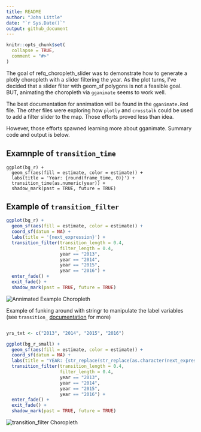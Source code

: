```yaml
---
title: README
author: "John Little"
date: "`r Sys.Date()`"
output: github_document
---
```


<!-- README.md is generated from README.Rmd. Please edit that file -->

```r
knitr::opts_chunk$set(
  collapse = TRUE,
  comment = "#>"
)
```

The goal of refq_choropleth_slider was to demonstrate how to generate a plotly choropleth with a slider filtering the year.  As the plot turns, I've decided that a slider filter with geom_sf polygons is not a feasible goal.  BUT, animating the choropleth via `gganimate` seems to work well.

The best documentation for annimation will be found in the `gganimate.Rmd` file.  The other files were exploring how `plotly` and `crosstalk` could be used to add a filter slider to the map.  Those efforts proved less than idea.

However, those efforts spawned learning more about gganimate.  Summary code and output is below.

## Examnple of `transition_time`

```
ggplot(bg_r) +
  geom_sf(aes(fill = estimate, color = estimate)) +
  labs(title = 'Year: {round(frame_time, 0)}') +
  transition_time(as.numeric(year)) +
  shadow_mark(past = TRUE, future = TRUE)
```

## Example of `transition_filter`

```r
ggplot(bg_r) +
  geom_sf(aes(fill = estimate, color = estimate)) +
  coord_sf(datum = NA) +
  labs(title = '{next_expression}') +
  transition_filter(transition_length = 0.4, 
                    filter_length = 0.4,
                    year == "2013",
                    year == "2014",
                    year == "2015",
                    year == "2016") +
  enter_fade() +
  exit_fade() +
  shadow_mark(past = TRUE, future = TRUE)
```

![](animated_map.png "Annimated Example Choropleth")

Example of funking around with stringr to manipulate the label variables (see `transition_` [documentation](https://gganimate.com/reference/) for more)

```r

yrs_txt <- c("2013", "2014", "2015", "2016")

ggplot(bg_r_small) +
  geom_sf(aes(fill = estimate, color = estimate)) +
  coord_sf(datum = NA) +
  labs(title = "YEAR: {str_replace(str_replace(as.character(next_expression), 'year == \"', ''), '\"', '')}") +
  transition_filter(transition_length = 0.4, 
                    filter_length = 0.4,
                    year == "2013",
                    year == "2014",
                    year == "2015",
                    year == "2016") +
  enter_fade() +
  exit_fade() +
  shadow_mark(past = TRUE, future = TRUE)
```


![](county_trans_filter.png "transition_filter Choropleth")